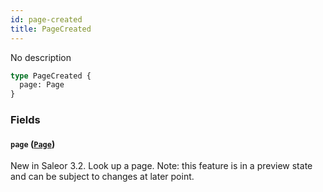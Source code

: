 ```yaml
---
id: page-created
title: PageCreated
---
```


No description

```graphql
type PageCreated {
  page: Page
}
```

### Fields

#### `page` ([`Page`](../../../developer/api-reference/objects/page))

New in Saleor 3.2. Look up a page. Note: this feature is in a preview state and can be subject to changes at later point.
